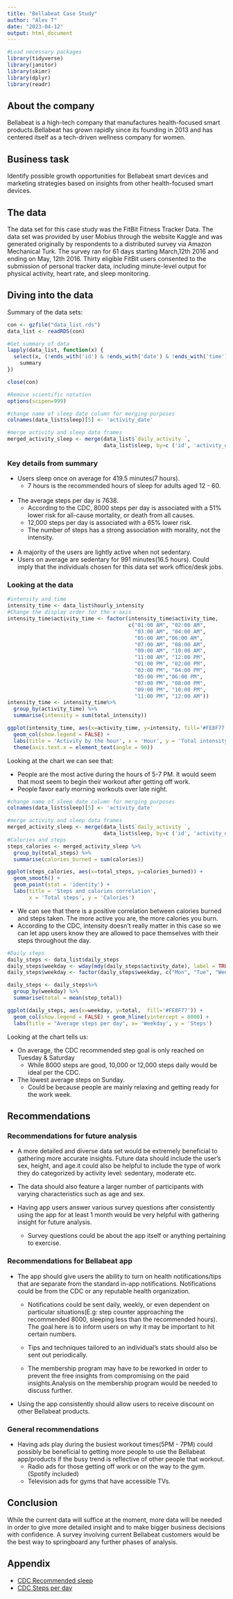 ---
title: "Bellabeat Case Study"
author: "Alex T"
date: "2023-04-12"
output: html_document
---
```{r echo=FALSE, message=FALSE}
#Load necessary packages
library(tidyverse)
library(janitor)
library(skimr)
library(dplyr)
library(readr)
```


## About the company
Bellabeat is a high-tech company that manufactures health-focused
smart products.Bellabeat has grown rapidly since its founding in 2013 and has
centered itself as a tech-driven wellness company for women.


## Business task
Identify possible growth opportunities for Bellabeat smart devices and marketing
strategies based on insights from other health-focused smart devices.


## The data
The data set for this case study was the FitBit Fitness Tracker Data.
The data set was provided by user Mobius through the website Kaggle and was
generated originally by respondents to a distributed survey via Amazon
Mechanical Turk. The survey ran for 61 days starting March,12th 2016 and ending
on May, 12th 2016. Thirty eligible FitBit users consented to the submission of
personal tracker data, including minute-level output for physical activity,
heart rate, and sleep monitoring.

## Diving into the data
Summary of the data sets:
```{r echo=FALSE}
con <- gzfile("data_list.rds")
data_list <- readRDS(con)

#Get summary of data
lapply(data_list, function(x) {
  select(x, (!ends_with('id') & !ends_with('date') & !ends_with('time'))) %>% 
    summary
})

close(con)

#Remove scientific notation
options(scipen=999)

#change name of sleep date column for merging purposes
colnames(data_list$sleep)[5] <- 'activity_date'

#merge activity and sleep data frames
merged_activity_sleep <- merge(data_list$`daily_activity `,
                               data_list$sleep, by=c ('id', 'activity_date'))
```
### Key details from summary

* Users sleep once on average for 419.5 minutes(7 hours).  
  + 7 hours is the recommended hours of sleep for adults aged 12 - 60.  
&nbsp;    

* The average steps per day is 7638.
  + According to the CDC, 8000 steps per day is associated with a 51% lower risk
    for all-cause mortality, or death from all causes.
  + 12,000 steps per day is associated with a 65% lower risk.
  + The number of steps has a strong association with morality, not the
    intensity.  
&nbsp;   
* A majority of the users are lightly active when not sedentary.
&nbsp;   
* Users on average are sedentary for 991 minutes(16.5 hours). Could imply that
  the individuals chosen for this data set work office/desk jobs.
    
### Looking at the data 
```{r, echo=FALSE}
#intensity and time
intensity_time <- data_list$hourly_intensity
#Change the display order for the x axis
intensity_time$activity_time <- factor(intensity_time$activity_time,
                                       c("01:00 AM", "02:00 AM",
                                         "03:00 AM", "04:00 AM",
                                         "05:00 AM","06:00 AM",
                                         "07:00 AM", "08:00 AM",
                                         "09:00 AM", "10:00 AM",
                                         "11:00 AM", "12:00 PM",
                                         "01:00 PM", "02:00 PM",
                                         "03:00 PM", "04:00 PM",
                                         "05:00 PM","06:00 PM",
                                         "07:00 PM", "08:00 PM",
                                         "09:00 PM", "10:00 PM",
                                         "11:00 PM", "12:00 AM"))
intensity_time <- intensity_time%>% 
  group_by(activity_time) %>% 
  summarise(intensity = sum(total_intensity))

ggplot(intensity_time, aes(x=activity_time, y=intensity, fill='#FE8F77')) +
  geom_col(show.legend = FALSE) +
  labs(title = 'Activity by the hour', x = 'Hour', y = 'Total intensity') +
  theme(axis.text.x = element_text(angle = 90))
```

Looking at the chart we can see that:  

* People are the most active during the hours of 5-7 PM. It would seem that most
  seem to begin their workout after getting off work.  
* People favor early morning workouts over late night.
  
```{r echo=FALSE, message=FALSE}

#change name of sleep date column for merging purposes
colnames(data_list$sleep)[5] <- 'activity_date'

#merge activity and sleep data frames
merged_activity_sleep <- merge(data_list$`daily_activity `,
                               data_list$sleep, by=c ('id', 'activity_date'))
#Calories and steps
steps_calories <- merged_activity_sleep %>% 
  group_by(total_steps) %>% 
  summarise(calories_burned = sum(calories))

ggplot(steps_calories, aes(x=total_steps, y=calories_burned)) +
  geom_smooth() +
  geom_point(stat = 'identity') +
  labs(title = 'Steps and calories correlation',
       x = 'Total steps', y = 'Calories')
```

* We can see that there is a positive correlation between calories burned
  and steps taken. The more active you are, the more calories you burn.  
* According to the CDC, intensity doesn't really matter in this case so we
  can let app users know they are allowed to pace themselves with their steps
  throughout the day. 
  
  
  
```{r echo=FALSE}
#Daily steps
daily_steps <- data_list$daily_steps
daily_steps$weekday <- wday(mdy(daily_steps$activity_date), label = TRUE)
daily_steps$weekday <- factor(daily_steps$weekday, c("Mon", "Tue", "Wed", "Thu","Fri","Sat", "Sun"))

daily_steps <- daily_steps%>% 
  group_by(weekday) %>% 
  summarise(total = mean(step_total))

ggplot(daily_steps, aes(x=weekday, y=total,  fill='#FE8F77')) +
  geom_col(show.legend = FALSE) + geom_hline(yintercept = 8000) +
  labs(title = "Average steps per day", x= 'Weekday', y = 'Steps')
```
  

Looking at the chart tells us:  

* On average, the CDC recommended step goal is only reached on Tuesday & Saturday
    + While 8000 steps are good, 10,000 or 12,000 steps daily would be ideal per
    the CDC.
* The lowest average steps on Sunday.
    + Could be because people are mainly relaxing and getting ready for the work
    week.
    
## Recommendations

### Recommendations for future analysis
* A more detailed and diverse data set would be extremely beneficial to gathering
more accurate insights. Future data should include the user's sex, height, and 
age.it could also be helpful to include the type of work they do categorized by
activity level: sedentary, moderate etc.

* The data should also feature a larger number of participants with varying
characteristics such as age and sex.

* Having app users answer various survey questions after consistently using the
  app for at least 1 month would be very helpful with gathering insight for
  future analysis.
  + Survey questions could be about the app itself or anything pertaining to
    exercise.


### Recommendations for Bellabeat app
* The app should give users the ability to turn on health notifications/tips
  that are separate from the standard in-app notifications. Notifications could
  be from the CDC or any reputable health organization.
  
  + Notifications could be sent daily, weekly, or even dependent on particular
    situations(E.g: step counter approaching the recommended 8000,
    sleeping less than the recommended hours). The goal here is to inform users
    on why it may be important to hit certain numbers.
    
  + Tips and techniques tailored to an individual's stats should also be sent
    out periodically.
    
  + The membership program may have to be reworked in order to prevent the free
    insights from compromising on the paid insights.Analysis on the
    membership program would be needed to discuss further.
    
* Using the app consistently should allow users to receive discount on other
  Bellabeat products.
  
### General recommendations
* Having ads play during the busiest workout times(5PM - 7PM) could possibly be
  beneficial to getting more people to use the Bellabeat app/products if the
  busy trend is reflective of other people that workout.
    + Radio ads for those getting off work or on the way to the gym.
      (Spotify included)
    + Television ads for gyms that have accessible TVs.

## Conclusion
While the current data will suffice at the moment, more data will be needed in
order to give more detailed insight and to make bigger business decisions with
confidence. A survey involving current Bellabeat customers would be the best way
to springboard any further phases of analysis.


## Appendix
* [CDC Recommended sleep](https://www.cdc.gov/sleep/about_sleep/how_much_sleep.html)
* [CDC Steps per day](https://www.cdc.gov/media/releases/2020/p0324-daily-step-count.html#:~:text=Taking%2012%2C000%20steps%20per%20day,compared%20with%20taking%204%2C000%20steps)